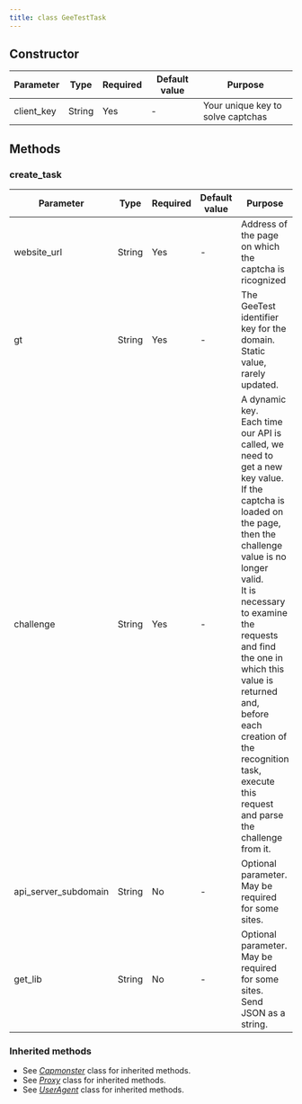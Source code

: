 ```yaml
---
title: class GeeTestTask
---
```


## Constructor
|Parameter|Type|Required|Default value|Purpose|
|---------|----|--------|-------------|-------|
|client_key|String|Yes|-|Your unique key to solve captchas|

## Methods
### create_task
|Parameter|Type|Required|Default value|Purpose|
|---------|----|--------|-------------|-------|
|website_url|String|Yes|-|Address of the page on which the captcha is ricognized|
|gt|String|Yes|-|The GeeTest identifier key for the domain. Static value, rarely updated.|
|challenge|String|Yes|-|A dynamic key.<br/>Each time our API is called, we need to get a new key value. If the captcha is loaded on the page, then the challenge value is no longer valid.<br/>It is necessary to examine the requests and find the one in which this value is returned and, before each creation of the recognition task, execute this request and parse the challenge from it.|
|api_server_subdomain|String|No|-|Optional parameter. May be required for some sites.|
|get_lib|String|No|-|Optional parameter. May be required for some sites.<br/>Send JSON as a string.|

### Inherited methods
- See [_Capmonster_](/api/class-capmonster) class for inherited methods.
- See [_Proxy_](/api/class-proxy) class for inherited methods.
- See [_UserAgent_](/api/class-useragent) class for inherited methods.